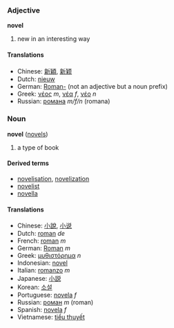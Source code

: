 ===Adjective===
'''novel'''

# new in an interesting way

====Translations====
*Chinese: [[新穎]], [[新颖]]
*Dutch: [[nieuw]]
*German: [[Roman-]] (not an adjective but a noun prefix)<!-- or maybe this means "from a novel" -->
*Greek: [[νέος]] ''m'', [[νέα]] ''f'', [[νέο]] ''n''
*Russian: [[романа]] ''m/f/n'' (romana)

===Noun===
'''novel''' ([[novels]])

# a type of book

====Derived terms====
*[[novelisation]], [[novelization]]
*[[novelist]]
*[[novella]]

====Translations====
*Chinese: [[小說]], [[小说]]
*Dutch: [[roman]] ''de''
*French: [[roman]] ''m''
*German: [[Roman]] ''m''
*Greek: [[μυθιστόρημα]] ''n''
*Indonesian: [[novel]]
*Italian: [[romanzo]] ''m''
*Japanese: [[小説]]
*Korean: [[소설]]
*Portuguese: [[novela]] ''f''
*Russian: [[роман]] ''m'' (roman)
*Spanish: [[novela]] ''f''
*Vietnamese: [[tiểu thuyết]]